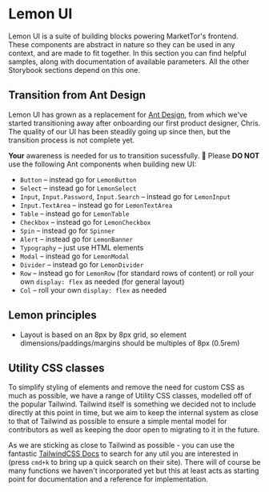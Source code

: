 
<Meta title="Lemon UI/Overview" />

# Lemon UI

Lemon UI is a suite of building blocks powering MarketTor's frontend. These components are abstract in nature so they
can be used in any context, and are made to fit together. In this section you can find helpful samples, along with
documentation of available parameters. All the other Storybook sections depend on this one.

## Transition from Ant Design

Lemon UI has grown as a replacement for [Ant Design](https://ant.design/), from which we've started transitioning away
after onboarding our first product designer, Chris. The quality of our UI has been steadily going up since then,
but the transition process is not complete yet.

**Your** awareness is needed for us to transition sucessfully. 💪 Please **DO NOT** use the following Ant components when building new UI:

-   `Button` – instead go for `LemonButton`
-   `Select` – instead go for `LemonSelect`
-   `Input`, `Input.Password`, `Input.Search` – instead go for `LemonInput`
-   `Input.TextArea` – instead go for `LemonTextArea`
-   `Table` – instead go for `LemonTable`
-   `Checkbox` – instead go for `LemonCheckbox`
-   `Spin` – instead go for `Spinner`
-   `Alert` – instead go for `LemonBanner`
-   `Typography` – just use HTML elements
-   `Modal` – instead go for `LemonModal`
-   `Divider` – instead go for `LemonDivider`
-   `Row` – instead go for `LemonRow` (for standard rows of content) or roll your own `display: flex` as needed (for general layout)
-   `Col` – roll your own `display: flex` as needed

## Lemon principles

-   Layout is based on an 8px by 8px grid, so element dimensions/paddings/margins should be multiples of 8px (0.5rem)

## Utility CSS classes

To simplify styling of elements and remove the need for custom CSS as much as possible, we have a range of Utility CSS classes, modelled off of the popular Tailwind. Tailwind itself is something we decided not to include directly at this point in time, but we aim to keep the internal system as close to that of Tailwind as possible to ensure a simple mental model for contributors as well as keeping the door open to migrating to it in the future.

As we are sticking as close to Tailwind as possible - you can use the fantastic [TailwindCSS Docs](https://tailwindcss.com/) to search for any util you are interested in (press `cmd+k` to bring up a quick search on their site). There will of course be many functions we haven't incorporated yet but this at least acts as starting point for documentation and a reference for implementation.
